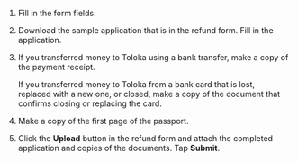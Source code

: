 1. Fill in the form fields:

    <Cut title="Fill in the refund form">

    <YandexForm name="support-survey" src="https://forms.yandex.ru/surveys/13460895.b14e7083ea92ec27b157232f968e6cb6aedb3685/?lang=en&topic1=money&topic3=refund&iframe=1&service=toloka-ai"/>

    </Cut>

1. Download the sample application that is in the refund form. Fill in the application.

1. If you transferred money to Toloka using a bank transfer, make a copy of the payment receipt.

    If you transferred money to Toloka from a bank card that is lost, replaced with a new one, or closed, make a copy of the document that confirms closing or replacing the card.

1. Make a copy of the first page of the passport.

1. Click the **Upload** button in the refund form and attach the completed application and copies of the documents. Tap **Submit**.